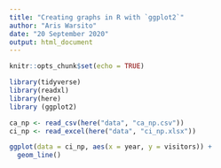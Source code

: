 ```yaml
---
title: "Creating graphs in R with `ggplot2`"
author: "Aris Warsito"
date: "20 September 2020"
output: html_document
---
```


```r
knitr::opts_chunk$set(echo = TRUE)
```

```r
library(tidyverse)
library(readxl)
library(here)
library (ggplot2)
```

```r
ca_np <- read_csv(here("data", "ca_np.csv"))
ci_np <- read_excel(here("data", "ci_np.xlsx"))

```
```r
ggplot(data = ci_np, aes(x = year, y = visitors)) +
  geom_line()
```










